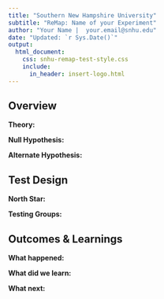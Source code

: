 ```yaml
---
title: "Southern New Hampshire University"
subtitle: "ReMap: Name of your Experiment"
author: "Your Name |  your.email@snhu.edu"
date: "Updated: `r Sys.Date()`"
output:
  html_document: 
    css: snhu-remap-test-style.css
    include:
      in_header: insert-logo.html
---
```


## Overview 

__Theory:__

__Null Hypothesis:__

__Alternate Hypothesis:__

## Test Design

__North Star:__

__Testing Groups:__

## Outcomes & Learnings

__What happened:__

__What did we learn:__

__What next:__
